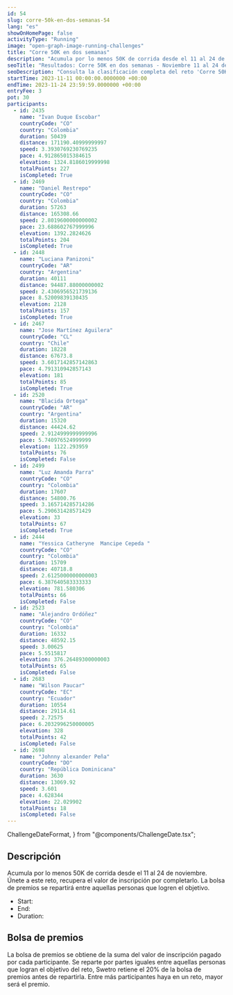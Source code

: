 ```yaml
---
id: 54
slug: corre-50k-en-dos-semanas-54
lang: "es"
showOnHomePage: false
activityType: "Running"
image: "open-graph-image-running-challenges"
title: "Corre 50K en dos semanas"
description: "Acumula por lo menos 50K de corrida desde el 11 al 24 de noviembre. Únete a este reto, recupera el valor de inscripción por completarlo. La bolsa de premios se repartirá entre aquellas personas que logren el objetivo."
seoTitle: "Resultados: Corre 50K en dos semanas - Noviembre 11 al 24 de 2023"
seoDescription: "Consulta la clasificación completa del reto 'Corre 50K en dos semanas'. Un evento de running que se realizó del 11 al 24 de noviembre de 2023."
startTime: 2023-11-11 00:00:00.0000000 +00:00
endTime: 2023-11-24 23:59:59.0000000 +00:00
entryFee: 3
pot: 30
participants:
  - id: 2435
    name: "Ivan Duque Escobar"
    countryCode: "CO"
    country: "Colombia"
    duration: 50439
    distance: 171190.40999999997
    speed: 3.3930769230769235
    pace: 4.912865015384615
    elevation: 1324.8186019999998
    totalPoints: 227
    isCompleted: True
  - id: 2469
    name: "Daniel Restrepo"
    countryCode: "CO"
    country: "Colombia"
    duration: 57263
    distance: 165308.66
    speed: 2.8019600000000002
    pace: 23.688602767999996
    elevation: 1392.2824626
    totalPoints: 204
    isCompleted: True
  - id: 2448
    name: "Luciana Panizoni"
    countryCode: "AR"
    country: "Argentina"
    duration: 40111
    distance: 94487.88000000002
    speed: 2.4306956521739136
    pace: 8.52009839130435
    elevation: 2128
    totalPoints: 157
    isCompleted: True
  - id: 2467
    name: "Jose Martínez Aguilera"
    countryCode: "CL"
    country: "Chile"
    duration: 18228
    distance: 67673.8
    speed: 3.6017142857142863
    pace: 4.791310942857143
    elevation: 181
    totalPoints: 85
    isCompleted: True
  - id: 2520
    name: "Blacida Ortega"
    countryCode: "AR"
    country: "Argentina"
    duration: 15320
    distance: 44424.62
    speed: 2.9124999999999996
    pace: 5.740976524999999
    elevation: 1122.293959
    totalPoints: 76
    isCompleted: False
  - id: 2499
    name: "Luz Amanda Parra"
    countryCode: "CO"
    country: "Colombia"
    duration: 17607
    distance: 54800.76
    speed: 3.165714285714286
    pace: 5.290631428571429
    elevation: 33
    totalPoints: 67
    isCompleted: True
  - id: 2444
    name: "Yessica Catheryne  Mancipe Cepeda "
    countryCode: "CO"
    country: "Colombia"
    duration: 15709
    distance: 40718.8
    speed: 2.6125000000000003
    pace: 6.387640583333333
    elevation: 781.580306
    totalPoints: 66
    isCompleted: False
  - id: 2523
    name: "Alejandro Ordóñez"
    countryCode: "CO"
    country: "Colombia"
    duration: 16332
    distance: 48592.15
    speed: 3.00625
    pace: 5.5515817
    elevation: 376.26489300000003
    totalPoints: 65
    isCompleted: False
  - id: 2683
    name: "Wilson Paucar"
    countryCode: "EC"
    country: "Ecuador"
    duration: 10554
    distance: 29114.61
    speed: 2.72575
    pace: 6.2032996250000005
    elevation: 328
    totalPoints: 42
    isCompleted: False
  - id: 2698
    name: "Johnny alexander Peña"
    countryCode: "DO"
    country: "República Dominicana"
    duration: 3630
    distance: 13069.92
    speed: 3.601
    pace: 4.628344
    elevation: 22.029902
    totalPoints: 18
    isCompleted: False
---
```


  ChallengeDateFormat,
} from "@components/ChallengeDate.tsx";

## Descripción

Acumula por lo menos 50K de corrida desde el 11 al 24 de noviembre. Únete a este reto, recupera el valor de inscripción por completarlo. La bolsa de premios se repartirá entre aquellas personas que logren el objetivo.

- Start: <ChallengeDate date={frontmatter.startTime} lang={frontmatter.lang} dateFormat={ChallengeDateFormat.Long} client:load />
- End: <ChallengeDate date={frontmatter.endTime} lang={frontmatter.lang} dateFormat={ChallengeDateFormat.Long} client:load />
- Duration: <ChallengeDuration startTime={frontmatter.startTime} endTime={frontmatter.endTime} lang={frontmatter.lang} client:load />

## Bolsa de premios

La bolsa de premios se obtiene de la suma del valor de inscripción pagado por cada participante. Se reparte por partes iguales entre aquellas personas que logran el objetivo del reto, Swetro retiene el 20% de la bolsa de premios antes de repartirla.
Entre más participantes haya en un reto, mayor será el premio.
